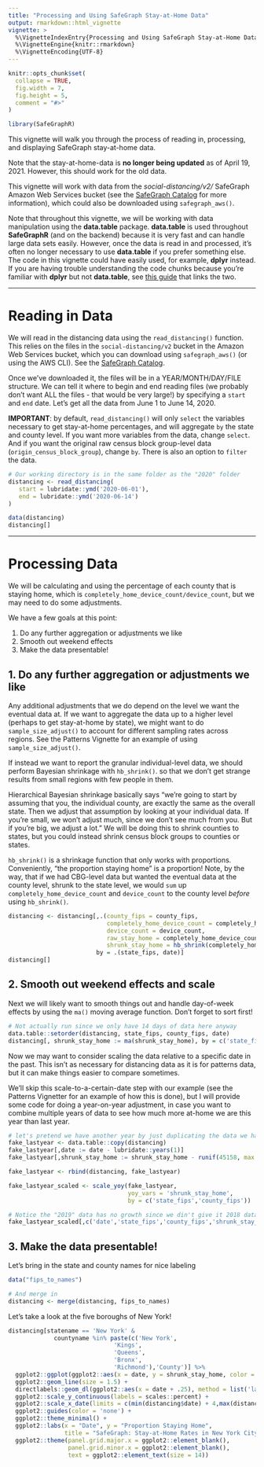 ```yaml
---
title: "Processing and Using SafeGraph Stay-at-Home Data"
output: rmarkdown::html_vignette
vignette: >
  %\VignetteIndexEntry{Processing and Using SafeGraph Stay-at-Home Data}
  %\VignetteEngine{knitr::rmarkdown}
  %\VignetteEncoding{UTF-8}
---
```


```r
knitr::opts_chunk$set(
  collapse = TRUE,
  fig.width = 7,
  fig.height = 5,
  comment = "#>"
)
```

```r
library(SafeGraphR)
```

This vignette will walk you through the process of reading in, processing, and displaying SafeGraph stay-at-home data.

Note that the stay-at-home-data is **no longer being updated** as of April 19, 2021. However, this should work for the old data.

This vignette will work with data from the *social-distancing/v2/* SafeGraph Amazon Web Services bucket (see the [SafeGraph Catalog](https://catalog.safegraph.io) for more information), which could also be downloaded using `safegraph_aws()`. 

Note that throughout this vignette, we will be working with data manipulation using the **data.table** package. **data.table** is used throughout **SafeGraphR** (and on the backend) because it is very fast and can handle large data sets easily. However, once the data is read in and processed, it's often no longer necessary to use **data.table** if you prefer something else. The code in this vignette could have easily used, for example, **dplyr** instead. If you are having trouble understanding the code chunks because you're familiar with **dplyr** but not **data.table**, see [this guide](https://atrebas.github.io/post/2019-03-03-datatable-dplyr/) that links the two.

---

# Reading in Data

We will read in the distancing data using the `read_distancing()` function. This relies on the files in the `social-distancing/v2` bucket in the Amazon Web Services bucket, which you can download using `safegraph_aws()` (or using the AWS CLI). See the [SafeGraph Catalog](https://catalog.safegraph.io).

Once we've downloaded it, the files will be in a YEAR/MONTH/DAY/FILE structure. We can tell it where to begin and end reading files (we probably don't want ALL the files - that would be very large!) by specifying a `start` and `end` date. Let's get all the data from June 1 to June 14, 2020.

**IMPORTANT**: by default, `read_distancing()` will only `select` the variables necessary to get stay-at-home percentages, and will aggregate `by` the state and county level. If you want more variables from the data, change `select`. And if you want the original raw census block group-level data (`origin_census_block_group`), change `by`. There is also an option to `filter` the data.

```r
# Our working directory is in the same folder as the "2020" folder
distancing <- read_distancing(
   start = lubridate::ymd('2020-06-01'),
   end = lubridate::ymd('2020-06-14')
)
```

```r
data(distancing)
distancing[]
```

---

# Processing Data

We will be calculating and using the percentage of each county that is staying home, which is `completely_home_device_count/device_count`, but we may need to do some adjustments.

We have a few goals at this point:

1. Do any further aggregation or adjustments we like
2. Smooth out weekend effects
3. Make the data presentable!

## 1. Do any further aggregation or adjustments we like

Any additional adjustments that we do depend on the level we want the eventual data at. If we want to aggregate the data up to a higher level (perhaps to get stay-at-home by state), we might want to do `sample_size_adjust()` to account for different sampling rates across regions. See the Patterns Vignette for an example of using `sample_size_adjust()`.

If instead we want to report the granular individual-level data, we should perform Bayesian shrinkage with `hb_shrink()`. so that we don't get strange results from small regions with few people in them.

Hierarchical Bayesian shrinkage basically says "we're going to start by assuming that you, the individual county, are exactly the same as the overall state. Then we adjust that assumption by looking at your individual data. If you're small, we won't adjust much, since we don't see much from you. But if you're big, we adjust a lot." We will be doing this to shrink counties to states, but you could instead shrink census block groups to counties or states.

`hb_shrink()` is a shrinkage function that only works with proportions. Conveniently, "the proportion staying home" is a proportion! Note, by the way, that if we had CBG-level data but wanted the eventual data at the county level, shrunk to the state level, we would `sum` up `completely_home_device_count` and `device_count` to the county level *before* using `hb_shrink()`.

```r
distancing <- distancing[,.(county_fips = county_fips,
                            completely_home_device_count = completely_home_device_count,
                            device_count = device_count,
                            raw_stay_home = completely_home_device_count/device_count,
                            shrunk_stay_home = hb_shrink(completely_home_device_count,device_count)),
                         by = .(state_fips, date)]
distancing[]
```

## 2. Smooth out weekend effects and scale

Next we will likely want to smooth things out and handle day-of-week effects by using the `ma()` moving average function. Don't forget to sort first!

```r
# Not actually run since we only have 14 days of data here anyway
data.table::setorder(distancing, state_fips, county_fips, date)
distancing[, shrunk_stay_home := ma(shrunk_stay_home), by = c('state_fips', 'county_fips')]
```

Now we may want to consider scaling the data relative to a specific date in the past. This isn't as necessary for distancing data as it is for patterns data, but it can make things easier to compare sometimes.

We'll skip this scale-to-a-certain-date step with our example (see the Patterns Vignetter for an example of how this is done), but I will provide some code for doing a year-on-year adjustment, in case you want to combine multiple years of data to see how much more at-home we are this year than last year.

```r
# let's pretend we have another year by just duplicating the data we have
fake_lastyear <- data.table::copy(distancing)
fake_lastyear[,date := date - lubridate::years(1)]
fake_lastyear[,shrunk_stay_home := shrunk_stay_home - runif(45158, max = .02)]

fake_lastyear <- rbind(distancing, fake_lastyear)

fake_lastyear_scaled <- scale_yoy(fake_lastyear,
                                  yoy_vars = 'shrunk_stay_home',
                                  by = c('state_fips','county_fips'))

# Notice the "2019" data has no growth since we din't give it 2018 data to grow from
fake_lastyear_scaled[,c('date','state_fips','county_fips','shrunk_stay_home','shrunk_stay_home_lag','shrunk_stay_home_YOY')]
```

## 3. Make the data presentable!

Let's bring in the state and county names for nice labeling

```r
data("fips_to_names")

# And merge in
distancing <- merge(distancing, fips_to_names)
```

Let's take a look at the five boroughs of New York!

```r
distancing[statename == 'New York' & 
             countyname %in% paste(c('New York', 
                              'Kings', 
                              'Queens',
                              'Bronx', 
                              'Richmond'),'County')] %>%
  ggplot2::ggplot(ggplot2::aes(x = date, y = shrunk_stay_home, color = countyname, label = countyname)) + 
  ggplot2::geom_line(size = 1.5) + 
  directlabels::geom_dl(ggplot2::aes(x = date + .25), method = list('last.bumpup', cex = 1.1)) + 
  ggplot2::scale_y_continuous(labels = scales::percent) + 
  ggplot2::scale_x_date(limits = c(min(distancing$date) + 4,max(distancing$date) + 4)) +
  ggplot2::guides(color = 'none') +
  ggplot2::theme_minimal() + 
  ggplot2::labs(x = "Date", y = "Proportion Staying Home", 
                title = "SafeGraph: Stay-at-Home Rates in New York City") +
  ggplot2::theme(panel.grid.major.x = ggplot2::element_blank(),
                 panel.grid.minor.x = ggplot2::element_blank(),
                 text = ggplot2::element_text(size = 14))

```
